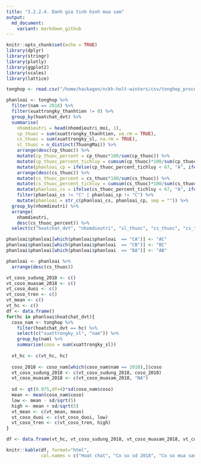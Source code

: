 ```yaml
---
title: "3.2.2.4. Danh gia tinh hinh mua sam"
output:
  md_document:
    variant: markdown_github
---
```



```r
knitr::opts_chunk$set(echo = TRUE)
library(dplyr)
library(stringr)
library(plotly)
library(ggplot2)
library(scales)
library(lattice)
```

```r
tonghop <- read.csv("/home/hackagon/nckh-holt-winters/csv/tonghop_processed.csv", stringsAsFactors = FALSE)
```

```r
phanloai <- tonghop %>%
  filter(nam == 2018) %>%
  filter(xuattrongky_thanhtien != 0) %>%
  group_by(hoatchat_dvt) %>%
  summarise(
    nhomdieutri = head(nhomdieutri_moi, 1),
    cp_thuoc = sum(xuattrongky_thanhtien, na.rm = TRUE),
    cs_thuoc = sum(xuattrongky_sl, na.rm = TRUE),
    sl_thuoc = n_distinct(ThuongMai)) %>%
    arrange(desc(cp_thuoc)) %>%
    mutate(cp_thuoc_percent = cp_thuoc*100/sum(cp_thuoc)) %>%
    mutate(cp_thuoc_percent_tichluy = cumsum(cp_thuoc)*100/sum(cp_thuoc)) %>%
    mutate(phanloai_cp = ifelse(cp_thuoc_percent_tichluy < 67, "A", ifelse(cp_thuoc_percent_tichluy < 80, "B", "C"))) %>%
    arrange(desc(cs_thuoc)) %>%
    mutate(cs_thuoc_percent = cs_thuoc*100/sum(cs_thuoc)) %>%
    mutate(cs_thuoc_percent_tichluy = cumsum(cs_thuoc)*100/sum(cs_thuoc)) %>%
    mutate(phanloai_cs = ifelse(cs_thuoc_percent_tichluy < 67, "A", ifelse(cs_thuoc_percent_tichluy < 80, "B", "C"))) %>%
    filter(phanloai_cs != "C" | phanloai_cp != "C") %>%
    mutate(phanloai = str_c(phanloai_cs, phanloai_cp, sep = "")) %>%
  group_by(nhomdieutri) %>%
  arrange(
    nhomdieutri,
    desc(cs_thuoc_percent)) %>%
  select(c("hoatchat_dvt", "nhomdieutri", "sl_thuoc", "cs_thuoc", "cs_thuoc_percent", "cp_thuoc", "cp_thuoc_percent", "phanloai"))

phanloai$phanloai[which(phanloai$phanloai  == "CA")] <- "AC"
phanloai$phanloai[which(phanloai$phanloai  == "CB")] <- "BC"
phanloai$phanloai[which(phanloai$phanloai  == "BA")] <- "AB"

phanloai <- phanloai %>%
  arrange(desc(cs_thuoc))
```

```r
vt_coso_sudung_2018 <- c()
vt_coso_muasam_2018 <- c()
vt_coso_duoi <- c()
vt_coso_tren <- c()
vt_mean <- c()
vt_hc <- c()
df <- data.frame()
for(hc in phanloai$hoatchat_dvt){
  coso_nam <- tonghop %>% 
    filter(hoatchat_dvt == hc) %>%
    select(c("xuattrongky_sl", "nam")) %>%
    group_by(nam) %>%
    summarise(coso = sum(xuattrongky_sl))
  
  vt_hc <- c(vt_hc, hc)
  
  coso_2018 <- coso_nam[which(coso_nam$nam == 2018),]$coso
  vt_coso_sudung_2018 <- c(vt_coso_sudung_2018, coso_2018)
  vt_coso_muasam_2018 <- c(vt_coso_muasam_2018, "NA")
  
  sd <- qt(0.975,df=4)*sd(coso_nam$coso)
  mean <- mean(coso_nam$coso)
  low <- mean - sd/sqrt(5)
  high <- mean + sd/sqrt(5)
  vt_mean <- c(vt_mean, mean)
  vt_coso_duoi <- c(vt_coso_duoi, low)
  vt_coso_tren <- c(vt_coso_tren, high)
}

df <- data.frame(vt_hc, vt_coso_sudung_2018, vt_coso_muasam_2018, vt_coso_duoi, vt_coso_tren)
```

```r
knitr::kable(df, format="html", 
             col.names = c("Hoat chat", "Co so sd 2018", "Co so mua sam 2018", "gioi han duoi", "gioi han tren"))
```


